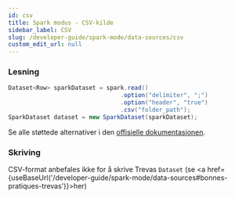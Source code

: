```yaml
---
id: csv
title: Spark modus - CSV-kilde
sidebar_label: CSV
slug: /developer-guide/spark-mode/data-sources/csv
custom_edit_url: null
---
```



### Lesning

```java
Dataset<Row> sparkDataset = spark.read()
                                .option("delimiter", ";")
                                .option("header", "true")
                                .csv("folder_path");
SparkDataset dataset = new SparkDataset(sparkDataset);
```

Se alle støttede alternativer i den [offisielle dokumentasjonen](https://spark.apache.org/docs/latest/sql-data-sources-csv.html#data-source-option).

### Skriving

CSV-format anbefales ikke for å skrive Trevas `Dataset` (se <a href={useBaseUrl('/developer-guide/spark-mode/data-sources#bonnes-pratiques-trevas')}>her</a>)
